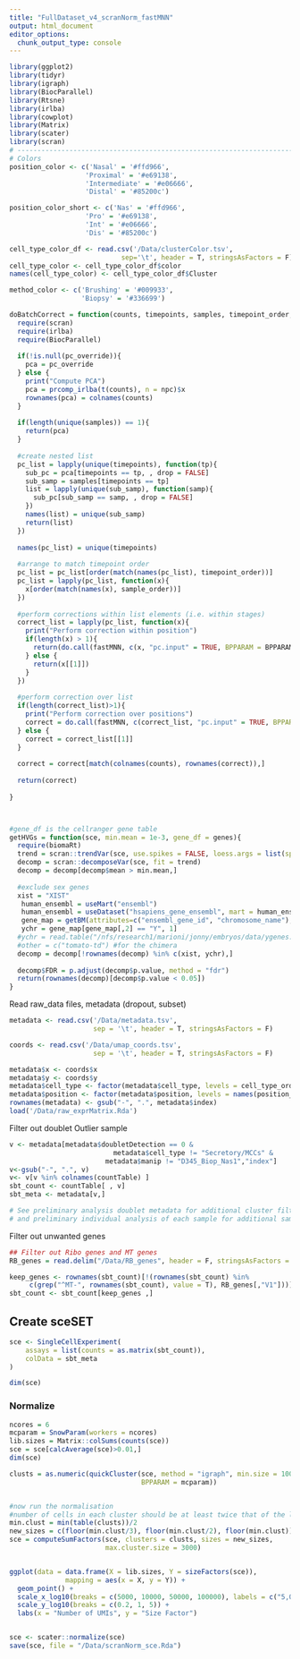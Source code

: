 ```yaml
---
title: "FullDataset_v4_scranNorm_fastMNN"
output: html_document
editor_options: 
  chunk_output_type: console
---
```


```r
library(ggplot2)
library(tidyr)
library(igraph)
library(BiocParallel)
library(Rtsne)
library(irlba)
library(cowplot)
library(Matrix)
library(scater)
library(scran)
# ---------------------------------------------------------------------------
# Colors 
position_color <- c('Nasal' = '#ffd966',
                   'Proximal' = '#e69138',
                   'Intermediate' = '#e06666',
                   'Distal' = '#85200c')

position_color_short <- c('Nas' = '#ffd966',
                   'Pro' = '#e69138',
                   'Int' = '#e06666',
                   'Dis' = '#85200c')

cell_type_color_df <- read.csv('/Data/clusterColor.tsv',
                            sep='\t', header = T, stringsAsFactors = F)
cell_type_color <- cell_type_color_df$color
names(cell_type_color) <- cell_type_color_df$Cluster

method_color <- c('Brushing' = '#009933',
                  'Biopsy' = '#336699')

doBatchCorrect = function(counts, timepoints, samples, timepoint_order, sample_order, npc = 50, pc_override = NULL, BPPARAM = SerialParam()){
  require(scran)
  require(irlba)
  require(BiocParallel)
  
  if(!is.null(pc_override)){
    pca = pc_override
  } else {
    print("Compute PCA")
    pca = prcomp_irlba(t(counts), n = npc)$x
    rownames(pca) = colnames(counts)
  }
  
  if(length(unique(samples)) == 1){
    return(pca)
  }
  
  #create nested list
  pc_list = lapply(unique(timepoints), function(tp){
    sub_pc = pca[timepoints == tp, , drop = FALSE]
    sub_samp = samples[timepoints == tp]
    list = lapply(unique(sub_samp), function(samp){
      sub_pc[sub_samp == samp, , drop = FALSE]
    })
    names(list) = unique(sub_samp)
    return(list)
  })
  
  names(pc_list) = unique(timepoints)
  
  #arrange to match timepoint order
  pc_list = pc_list[order(match(names(pc_list), timepoint_order))]
  pc_list = lapply(pc_list, function(x){
    x[order(match(names(x), sample_order))]
  })
  
  #perform corrections within list elements (i.e. within stages)
  correct_list = lapply(pc_list, function(x){
    print("Perform correction within position")
    if(length(x) > 1){
      return(do.call(fastMNN, c(x, "pc.input" = TRUE, BPPARAM = BPPARAM))$corrected)
    } else {
      return(x[[1]])
    }
  })
  
  #perform correction over list
  if(length(correct_list)>1){
    print("Perform correction over positions")
    correct = do.call(fastMNN, c(correct_list, "pc.input" = TRUE, BPPARAM = BPPARAM))$corrected
  } else {
    correct = correct_list[[1]]
  }
  
  correct = correct[match(colnames(counts), rownames(correct)),]
  
  return(correct)
  
}



#gene_df is the cellranger gene table
getHVGs = function(sce, min.mean = 1e-3, gene_df = genes){
  require(biomaRt)
  trend = scran::trendVar(sce, use.spikes = FALSE, loess.args = list(span = 0.05))
  decomp = scran::decomposeVar(sce, fit = trend)
  decomp = decomp[decomp$mean > min.mean,]
  
  #exclude sex genes
  xist = "XIST"
   human_ensembl = useMart("ensembl")
   human_ensembl = useDataset("hsapiens_gene_ensembl", mart = human_ensembl)
   gene_map = getBM(attributes=c("ensembl_gene_id", "chromosome_name"), filters = "ensembl_gene_id", values = rownames(decomp), mart = human_ensembl)
   ychr = gene_map[gene_map[,2] == "Y", 1]
  #ychr = read.table("/nfs/research1/marioni/jonny/embryos/data/ygenes.tab", stringsAsFactors = FALSE)[,1]
  #other = c("tomato-td") #for the chimera
  decomp = decomp[!rownames(decomp) %in% c(xist, ychr),]
  
  decomp$FDR = p.adjust(decomp$p.value, method = "fdr")
  return(rownames(decomp)[decomp$p.value < 0.05])
}

```


Read raw_data files, metadata (dropout, subset)

```r
metadata <- read.csv('/Data/metadata.tsv',
                     sep = '\t', header = T, stringsAsFactors = F)

coords <- read.csv('/Data/umap_coords.tsv',
                     sep = '\t', header = T, stringsAsFactors = F)

metadata$x <- coords$x
metadata$y <- coords$y
metadata$cell_type <- factor(metadata$cell_type, levels = cell_type_order)
metadata$position <- factor(metadata$position, levels = names(position_color))
rownames(metadata) <- gsub("-", ".", metadata$index)
load('/Data/raw_exprMatrix.Rda')
```

Filter out doublet 
Outlier sample

```r
v <- metadata[metadata$doubletDetection == 0 &
                          metadata$cell_type != "Secretory/MCCs" &
                        metadata$manip != "D345_Biop_Nas1","index"]
v<-gsub("-", ".", v)
v<- v[v %in% colnames(countTable) ]
sbt_count <- countTable[ , v]
sbt_meta <- metadata[v,]

# See preliminary analysis doublet metadata for additional cluster filtering,
# and preliminary individual analysis of each sample for additional sample filtering.
```

Filter out unwanted genes

```r
## Filter out Ribo genes and MT genes
RB_genes = read.delim("/Data/RB_genes", header = F, stringsAsFactors = F)

keep_genes <- rownames(sbt_count)[!(rownames(sbt_count) %in% 
     c(grep("^MT-", rownames(sbt_count), value = T), RB_genes[,"V1"]))]
sbt_count <- sbt_count[keep_genes ,]

```


## Create sceSET

```r
sce <- SingleCellExperiment(
    assays = list(counts = as.matrix(sbt_count)), 
    colData = sbt_meta
)

dim(sce)
```

### Normalize

```r

ncores = 6
mcparam = SnowParam(workers = ncores)
lib.sizes = Matrix::colSums(counts(sce))
sce = sce[calcAverage(sce)>0.01,]
dim(sce)

clusts = as.numeric(quickCluster(sce, method = "igraph", min.size = 100,
                                 BPPARAM = mcparam))


#now run the normalisation
#number of cells in each cluster should be at least twice that of the largest 'sizes'
min.clust = min(table(clusts))/2
new_sizes = c(floor(min.clust/3), floor(min.clust/2), floor(min.clust))
sce = computeSumFactors(sce, clusters = clusts, sizes = new_sizes,
                        max.cluster.size = 3000)


ggplot(data = data.frame(X = lib.sizes, Y = sizeFactors(sce)),
              mapping = aes(x = X, y = Y)) +
  geom_point() +
  scale_x_log10(breaks = c(5000, 10000, 50000, 100000), labels = c("5,000", "10,000", "50,000", "100,000") ) +
  scale_y_log10(breaks = c(0.2, 1, 5)) +
  labs(x = "Number of UMIs", y = "Size Factor")


sce <- scater::normalize(sce)
save(sce, file = "/Data/scranNorm_sce.Rda")
```
